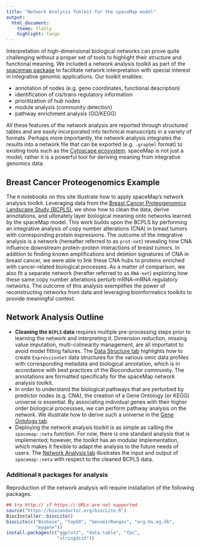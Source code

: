 ---
title: "Network Analysis Toolkit for the spaceMap model"
output:
  html_document:
    theme: flatly
    highlight: tango
---

Interpretation of high-dimensional biological networks can prove quite challenging without a proper set of tools to highlight their structure and functional meaning. We included a network analysis toolkit as part of the [spacemap package](http://topherconley.github.io/spacemap/) to facilitate network interpretation with special interest in integrative genomic applications. Our toolkit enables:

- annotation of nodes (e.g. gene coordinates, functional description)
- identification of cis/trans regulatory information
- prioritization of hub nodes 
- module analysis (community detection)
- pathway enrichment analysis (GO/KEGG)

All these features of the network analysis are reported through structured tables and are easily incorporated into technical manuscripts in a variety of formats. Perhaps more importantly, the network analysis integrates the results into a network file that can be exported (e.g. `.graphml` format) to existing tools such as the [Cytoscape ecosystem](http://www.cytoscape.org/what_is_cytoscape.html). spaceMap is not just a model; rather it is a powerful tool for deriving meaning from integrative genomics data. 

## Breast Cancer Proteogenomics Example

The `R` notebooks on this site illustrate how to apply spaceMap's network analysis toolkit. Leveraging data from the [Breast Cancer Proteogenomics Landscape Study (BCPLS)](http://www.nature.com/nature/journal/v534/n7605/abs/nature18003.html), we show how to clean the data, derive annotations, and ultimately layer biological meaning onto networks learned by the spaceMap model. This work builds upon the BCPLS by performing an integrative analysis of copy number alterations (CNA) in breast tumors with corresponding protein expressions. The outcome of the integrative analysis is a network (hereafter referred to as `prot-net`) revealing how CNA influence downstream protein-protein interactions of breast tumors. In addition to finding known amplifications and deletion signatures of CNA in breast cancer, we were able to link these CNA hubs to proteins enriched with cancer-related biological processes. As a matter of comparison, we also fit a separate network (herafter referred to as `RNA-net`) exploring how these same copy number alterations perturb mRNA--mRNA regulatory networks. The outcome of this analysis exemplifies the power of reconstructing networks from data and leveraging bioinformatics toolkits to provide meaningful context. 

## Network Analysis Outline 

- __Cleaning the `BCPLS` data__ requires multiple pre-processing steps prior to learning the network and interpreting it. Dimension reduction, missing value imputation,  multi-colinearity management, are all importatnt to avoid model fitting failures. The [Data Structure tab](clean-data/data-processing.html) highlights how to create `ExpressionSet` data structures for the various omic data profiles with corresponding metadata and biological annotation, which is in accordance with best practices of the Bioconductor community. The annotations are formatted specifically for the spaceMap network analysis toolkit. 
- In order to understand the biological pathways that are perturbed by predictor nodes (e.g. CNA), the creation of a Gene  Ontology (or KEGG) universe is essential. By associating individual genes with their higher order biological processses, we can perform pathway analysis on the network. We illustrate how to derive such a universe in the [Gene Ontology tab](neta/prep-go-universes.html). 
- Deploying the network analysis toolkit is as simple as calling the `spacemap::neta` function. For now, there is one standard analysis that is implemented; however, the toolkit has an modular implementation, which makes it flexible to adapt the analysis to the future needs of users. The [Network Analysis tab](neta/neta-bcpls.html) illustrates the input and output of `spacemap::neta` with respect to the cleaned BCPLS data. 

### Additional `R` packages for analysis

Reproduction of the network analysis will require installation of the following packages. 

```{r, eval = FALSE}
## try http:// if https:// URLs are not supported
source("https://bioconductor.org/biocLite.R")
BiocInstaller::biocLite()
biocLite(c("Biobase", "topGO", "GenomicRanges", "org.Hs.eg.db",
           "mygene"))
install.packages(c("ggplot2", "data.table", "fpc", 
                   "stringdist"))
```

